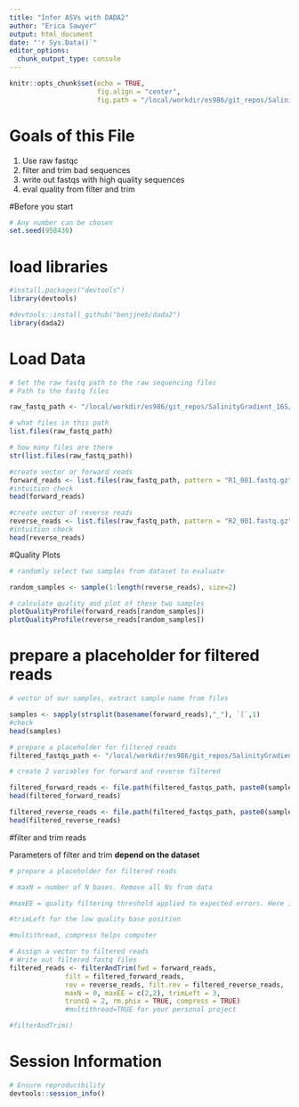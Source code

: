 ```yaml
---
title: "Infer ASVs with DADA2"
author: "Erica Sawyer"
output: html_document
date: "'r Sys.Data()`"
editor_options: 
  chunk_output_type: console
---
```


```r
knitr::opts_chunk$set(echo = TRUE,
                      fig.align = "center",
                      fig.path = "/local/workdir/es986/git_repos/SalinityGradient_16S/figures/01_DADA2/")
```


# Goals of this File

1. Use raw fastqc
2. filter and trim bad sequences
3. write out fastqs with high quality sequences
4. eval quality from filter and trim

#Before you start
```r
# Any number can be chosen
set.seed(958430)
```

# load libraries
``` r

#install.packages("devtools")
library(devtools)

#devtools::install_github("benjjneb/dada2")
library(dada2)


```

# Load Data
``` r
# Set the raw fastq path to the raw sequencing files
# Path to the fastq files

raw_fastq_path <- "/local/workdir/es986/git_repos/SalinityGradient_16S/data/01_DADA2/01_raw_gzipped_fastqs"

# what files in this path
list.files(raw_fastq_path)

# how many files are there
str(list.files(raw_fastq_path))

#create vector or forward reads
forward_reads <- list.files(raw_fastq_path, pattern = "R1_001.fastq.gz", full.names = TRUE)
#intuition check
head(forward_reads)

#create vector of reverse reads
reverse_reads <- list.files(raw_fastq_path, pattern = "R2_001.fastq.gz", full.names = TRUE)
#intuition check
head(reverse_reads)

```

#Quality Plots
```r
# randomly select two samples from dataset to evaluate

random_samples <- sample(1:length(reverse_reads), size=2)

# calculate quality and plot of these two samples
plotQualityProfile(forward_reads[random_samples])
plotQualityProfile(reverse_reads[random_samples])


```

# prepare a placeholder for filtered reads
```r
# vector of our samples, extract sample name from files

samples <- sapply(strsplit(basename(forward_reads),"_"), `[`,1)
#check
head(samples)

# prepare a placeholder for filtered reads
filtered_fastqs_path <- "/local/workdir/es986/git_repos/SalinityGradient_16S/data/01_DADA2/02_filtered_fastqs"

# create 2 variables for forward and reverse filtered

filtered_forward_reads <- file.path(filtered_fastqs_path, paste0(samples, "_R1_filtered.fastq.gz"))
head(filtered_forward_reads)

filtered_reverse_reads <- file.path(filtered_fastqs_path, paste0(samples, "_R2_filtered.fastq.gz"))
head(filtered_reverse_reads)

```



#filter and trim reads

Parameters of filter and trim  **depend on the dataset**
```r
# prepare a placeholder for filtered reads

# maxN = number of N bases. Remove all Ns from data

#maxEE = quality filtering threshold applied to expected errors. Here is there's two expected errors it's ok. If more than two, throw away the sequence. Two values, first for fwd reads, second for rev reads

#trimLeft for the low quality base position

#multithread, compress helps computer

# Assign a vector to filtered reads
# Write out filtered fastq files
filtered_reads <- filterAndTrim(fwd = forward_reads, 
              filt = filtered_forward_reads, 
              rev = reverse_reads, filt.rev = filtered_reverse_reads,
              maxN = 0, maxEE = c(2,2), trimLeft = 3,
              truncQ = 2, rm.phix = TRUE, compress = TRUE)
              #multithread=TRUE for your personal project

#filterAndTrim()

```

# Session Information
```r
# Ensure reproducibility
devtools::session_info()
```